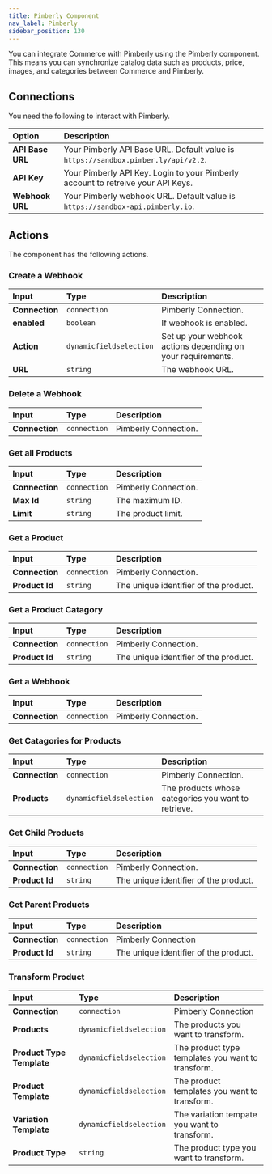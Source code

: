 ```yaml
---
title: Pimberly Component
nav_label: Pimberly
sidebar_position: 130
---
```


You can integrate Commerce with Pimberly using the Pimberly component. This means you can synchronize catalog data such as products, price, images, and categories between Commerce and Pimberly.

## Connections

You need the following to interact with Pimberly.

| Option | Description                            |
|:------------------------------------|:---------------------------------------|
| **API Base URL**                    | Your Pimberly API Base URL. Default value is `https://sandbox.pimber.ly/api/v2.2`. |
| **API Key**                       | Your Pimberly API Key. Login to your Pimberly account to retreive your API Keys. |
| **Webhook URL**               | Your Pimberly webhook URL. Default value is `https://sandbox-api.pimberly.io`. |

## Actions

The component has the following actions.

### Create a Webhook

| Input | Type | Description |
|:--- |:--- | :--- | 
| **Connection** | `connection` | Pimberly Connection. | 
| **enabled** | `boolean` | If webhook is enabled. | 
| **Action** | `dynamicfieldselection` | Set up your webhook actions depending on your requirements. | 
| **URL** | `string` |  The webhook URL. | 

### Delete a Webhook

| Input | Type | Description |
|:--- |:--- | :--- | 
| **Connection** | `connection` | Pimberly Connection. | 

### Get all Products

| Input | Type | Description |
|:--- |:--- | :--- | 
| **Connection** | `connection` | Pimberly Connection. | 
| **Max Id** | `string` | The maximum ID. | 
| **Limit** | `string` | The product limit. | 

### Get a Product

| Input | Type | Description |
|:--- |:--- | :--- | 
|**Connection** | `connection` | Pimberly Connection. | 
| **Product Id** | `string` | The unique identifier of the product. | 

### Get a Product Catagory

| Input | Type | Description |
|:--- |:--- | :--- | 
|**Connection** | `connection` | Pimberly Connection. | 
| **Product Id** | `string` | The unique identifier of the product. | 

### Get a Webhook

| Input | Type | Description |
|:--- |:--- | :--- | 
|**Connection** | `connection` | Pimberly Connection. | 

### Get Catagories for Products

| Input | Type | Description |
|:--- |:--- | :--- | 
|**Connection** | `connection` | Pimberly Connection. | 
| **Products** | `dynamicfieldselection` | The products whose categories you want to retrieve. |

### Get Child Products

| Input | Type | Description |
|:--- |:--- | :--- | 
|**Connection** | `connection` | Pimberly Connection. | 
| **Product Id** | `string` | The unique identifier of the product. | 

### Get Parent Products

| Input | Type | Description |
|:--- |:--- | :--- | 
|**Connection** | `connection` | Pimberly Connection |
| **Product Id** | `string` | The unique identifier of the product. | 

### Transform Product

| Input | Type | Description |
|:--- |:--- | :--- | 
|**Connection** | `connection` | Pimberly Connection | 
| **Products** | `dynamicfieldselection`  | The products you want to transform. | 
| **Product Type Template** | `dynamicfieldselection` | The product type templates you want to transform. | 
| **Product Template** | `dynamicfieldselection` | The product templates you want to transform. |
| **Variation Template** | `dynamicfieldselection` | The variation tempate you want to transform. | 
| **Product Type** | `string`  | The product type you want to transform. | 

